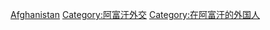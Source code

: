 {{Commonscat|Ambassadors to Afghanistan}}

[[Category:駐各國大使|Afghanistan]]
[[Category:阿富汗外交|Category:阿富汗外交]]
[[Category:在阿富汗的外国人|Category:在阿富汗的外国人]]